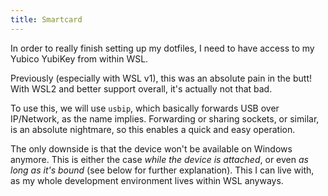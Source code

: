 ```yaml
---
title: Smartcard
---
```


In order to really finish setting up my dotfiles, I need to have access to my Yubico YubiKey from within WSL.

Previously (especially with WSL v1), this was an absolute pain in the butt!
With WSL2 and better support overall, it's actually not that bad.

To use this, we will use `usbip`, which basically forwards USB over IP/Network, as the name implies.
Forwarding or sharing sockets, or similar, is an absolute nightmare, so this enables a quick and easy operation.

The only downside is that the device won't be available on Windows anymore.
This is either the case _while the device is attached_, or even _as long as it's bound_ (see below for further explanation).
This I can live with, as my whole development environment lives within WSL anyways.
